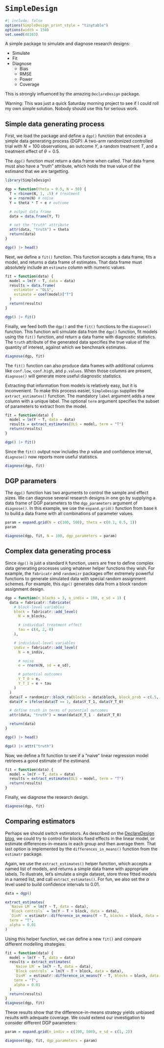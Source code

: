 # `SimpleDesign`

```r
#| include: false
options(SimpleDesign_print_style = "tinytable")
options(width = 150)
set.seed(48103)
```

A simple package to simulate and diagnose research designs:

* Simulate
* Fit
* Diagnose
  - Bias
  - RMSE
  - Power
  - Coverage

This is strongly influenced by the amazing `DeclareDesign` package.

Warning: This was just a quick Saturday morning project to see if I could roll my own simple solution. Nobody should use this for serious work.

## Simple data generating process

First, we load the package and define a `dgp()` function that encodes a simple data generating process (DGP): A two-arm randomized controlled trial with $N=100$ observations, an outcome $Y$, a random treatment $T$, and a treatment effect of $\theta=0.5$. 

The `dgp()` function must return a data frame when called. That data frame must also have a "truth" attribute, which holds the true value of the estimand that we are targetting.

```r
library(SimpleDesign)

dgp = function(theta = 0.5, N = 50) {
  T = rbinom(N, 1, .5) # treatment
  e = rnorm(N) # noise
  Y = theta * T + e # outcome

  # output data frame
  data = data.frame(Y, T)

  # set the "truth" attribute
  attr(data, "truth") = theta
  return(data)
}

dgp() |> head()
```

Next, we define a `fit()` function. This function accepts a data frame, fits a model, and returns a data frame of estimates. That data frame must absolutely include an `estimate` column with numeric values. 

```r
fit = function(data) {
  model = lm(Y ~ T, data = data)
  results = data.frame(
    estimator = "OLS",
    estimate = coef(model)["T"]
  )
  return(results)
}

dgp() |> fit()
```

Finally, we feed both the `dgp()` and the `fit()` functions to the `diagnose()` function. This function will simulate data from the `dgp()` function, fit models using the `fit()` function, and return a data frame with diagnostic statistics. The `truth` attribute of the generated data specifies the true value of the quantity of interest, against which we benchmark estimates.


```r
diagnose(dgp, fit)
```

The `fit()` function can also produce data frames with additional columns like `conf.low`, `conf.high`, and `p.values`. When those columns are present, `diagnose()` will generate more useful diagnostic statistics.

Extracting that information from models is relatively easy, but it is inconvenient. To make this process easier, `SimpleDesign` supplies the `extract_estimates()` function. The mandatory `label` argument adds a new column with a unique label. The optional `term` argument specifies the subset of parameters to extract from the model.

```r
fit = function(data) {
  model = lm(Y ~ T, data = data)
  results = extract_estimates(OLS = model, term = "T")
  return(results)
}

dgp() |> fit()
```

Since the `fit()` output now includes the $p$ value and confidence interval, `diagnose()` now reports more useful statistics.

```r
diagnose(dgp, fit)
```

## DGP parameters

The `dgp()` function has two arguments to control the sample and effect sizes. We can diagnose several research designs in one go by supplying a data frame of DGP parameters to the `dgp_parameters` argument of `diagnose()`. In this example, we use the `expand.grid()` function from base `R` to build a data frame with all combinations of parameter values.

```r
param = expand.grid(N = c(100, 500), theta = c(0.1, 0.5, 1))
param

diagnose(dgp, fit, N = 100, dgp_parameters = param)
```

## Complex data generating process

Since `dgp()` is just a standard `R` function, users are free to define complex data generating processes using whatever helper functions they wish. For example, the `fabricatr` and `randomizr` packages offer extremely powerful functions to generate simulated data with special random assignment schemes. For example, this `dgp()` generates data from a block random assignment design.



```r
dgp = function(n_blocks = 3, n_indiv = 100, e_sd = 1) {
  data = fabricatr::fabricate(
    # block-level variables
    block = fabricatr::add_level(
      N = n_blocks,

      # individual treatment effect
      tau = c(4, 2, 0)
    ),

    # individual-level variables
    indiv = fabricatr::add_level(
      N = n_indiv,

      # noise
      e = rnorm(N, sd = e_sd),

      # potential outcomes
      Y_T_0 = e,
      Y_T_1 = e + tau
    )
  )
  data$T = randomizr::block_ra(blocks = data$block, block_prob = c(.5, .7, .9))
  data$Y = ifelse(data$T == 1, data$Y_T_1, data$Y_T_0)

  # define truth in terms of potential outcomes
  attr(data, "truth") = mean(data$Y_T_1 - data$Y_T_0)

  return(data)
}

dgp() |> head()

dgp() |> attr("truth")
```

Now, we define a fit function to see if a "naive" linear regression model retrieves a good estimate of the estimand.

```r
fit = function(data) {
  model = lm(Y ~ T, data = data)
  results = extract_estimates(OLS = model, term = "T")
  return(results)
}
```

Finally, we diagnose the research design.

```r
diagnose(dgp, fit)
```

## Comparing estimators

Perhaps we should switch estimators. As described on the [DeclareDesign blog](https://declaredesign.org/blog/posts/biased-fixed-effects.html), we could try to control for blocks fixed effects in the linear model, or estimate differences-in-means in each group and then average them. That last option is implemented by the `differences_in_means()` function from the `estimatr` package.

Again, we use the `extract_estimates()` helper function, which accepts a named list of models, and returns a simple data frame with appropriate labels. To illustrate, let's simulate a single dataset, store three fitted models in a named list, and call `extract_estimates()`. For fun, we also set the $\alpha$ level used to build confidence intervals to 0.01.

```r
data = dgp()

extract_estimates(
  `Naive LM` = lm(Y ~ T, data = data),
  `Block controls` = lm(Y ~ T + block, data = data),
  `DinM` = estimatr::difference_in_means(Y ~ T, blocks = block, data = data),
  term = "T",
  alpha = 0.01
)
```

Using this helper function, we can define a new `fit()` and compare different modelling strategies:

```r
fit = function(data) {
  model = lm(Y ~ T, data = data)
  results = extract_estimates(
    `Naive LM` = lm(Y ~ T, data = data),
    `Block controls` = lm(Y ~ T + block, data = data),
    `DinM` = estimatr::difference_in_means(Y ~ T, blocks = block, data = data),
    term = "T",
    alpha = 0.01
  )
  return(results)
}
diagnose(dgp, fit)
```

These results show that the difference-in-means strategy yields unbiased results with adequate coverage. We could extend our investigation to consider different DGP parameters:

```r
param = expand.grid(n_indiv = c(100, 500), e_sd = c(1, 2))

diagnose(dgp, fit, dgp_parameters = param)
```
